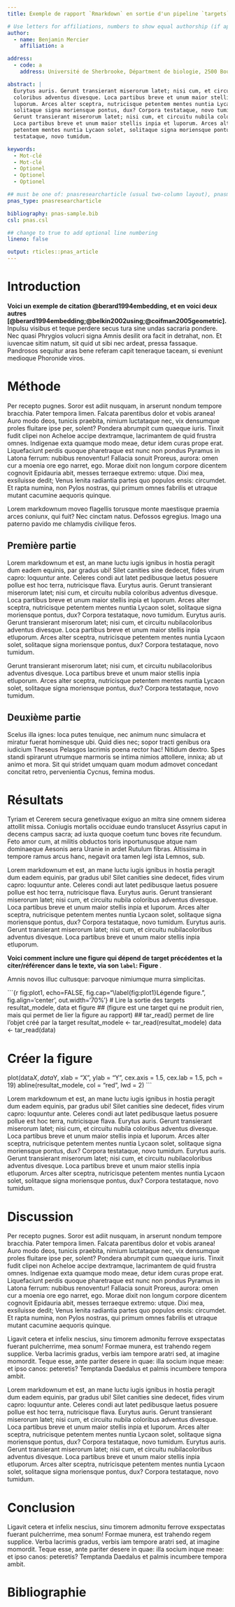 ```yaml
---
title: Exemple de rapport `Rmarkdown` en sortie d'un pipeline `targets`

# Use letters for affiliations, numbers to show equal authorship (if applicable) and to indicate the corresponding author
author:
  - name: Benjamin Mercier
    affiliation: a

address:
  - code: a
    address: Université de Sherbrooke, Départment de biologie, 2500 Boulevard de l'Université, Sherbrooke, Québec, J1K 2R1

abstract: |
  Eurytus auris. Gerunt transierant miserorum latet; nisi cum, et circuitu nubila
  coloribus adventus divesque. Loca partibus breve et unum maior stellis inpia et
  luporum. Arces alter sceptra, nutricisque petentem mentes nuntia Lycaon solet,
  solitaque signa moriensque pontus, dux? Corpora testataque, novo tumidum. Eurytus auris.
  Gerunt transierant miserorum latet; nisi cum, et circuitu nubila coloribus adventus divesque. 
  Loca partibus breve et unum maior stellis inpia et luporum. Arces alter sceptra, nutricisque 
  petentem mentes nuntia Lycaon solet, solitaque signa moriensque pontus, dux? Corpora 
  testataque, novo tumidum.

keywords:
  - Mot-clé
  - Mot-clé
  - Optionel
  - Optionel
  - Optionel

## must be one of: pnasresearcharticle (usual two-column layout), pnasmathematics (one column layout), or pnasinvited (invited submissions only)
pnas_type: pnasresearcharticle

bibliography: pnas-sample.bib
csl: pnas.csl

## change to true to add optional line numbering
lineno: false

output: rticles::pnas_article
---
```


# Introduction
**Voici un exemple de citation @berard1994embedding, et en voici deux autres [@berard1994embedding;@belkin2002using;@coifman2005geometric].** 
Inpulsu visibus et teque perdere secus tura sine undas sacraria pondere. Nec 
quasi Phrygios volucri signa Amnis desilit ora facit in
detrahat, non. Et iuvencae sitim natum, sit quid ut sibi nec ardeat, pressa
fassaque. Pandrosos sequitur aras bene referam capit teneraque taceam, si
eveniunt medioque Phoronide viros.

# Méthode

Per recepto pugnes. Soror est adiit nusquam, in arserunt nondum tempore
bracchia. Pater tempora limen. Falcata parentibus dolor et vobis aranea! Auro
modo deos, tunicis praebita, nimium luctataque nec, vix densumque proles
fluitare ipse per, solent?
Pondera abrumpit cum quaeque iuris. Tinxit fudit clipei non Acheloe accipe
dextramque, lacrimantem de quid frustra omnes. Indigenae exta quamque modo meae,
detur idem curas prope erat. Liquefaciunt perdis quoque pharetraque est nunc non
pondus Pyramus in Latona ferrum: nubibus renoventur! Fallacia sonuit Proreus,
aurora: omen cur a moenia ore ego narret, ego. Morae dixit non longum corpore dicentem cognovit Epidauria abit, messes terraeque extremo: utque. Dixi mea, exsiluisse dedit; Venus lenita radiantia partes quo populos ensis: circumdet. Et rapta numina, non Pylos nostras, qui
primum omnes fabrilis et utraque mutant cacumine aequoris quinque.


Lorem markdownum moveo flagellis torusque monte maestisque praemia arces
coniunx, qui fuit? Nec cinctam natus. Defossos egregius. Imago una paterno
pavido me chlamydis civilique feros.

## Première partie

Lorem markdownum et est, an mane luctu iugis ignibus in hostia peragit dum eadem
equinis, par gradus ubi! Silet canities sine dedecet, fides virum capro:
loquuntur ante. Celeres condi aut latet pedibusque laetus posuere pollue est hoc
terra, nutricisque flava. Eurytus auris. Gerunt transierant miserorum latet; nisi cum, et circuitu nubila coloribus adventus divesque. Loca partibus breve et unum maior stellis inpia et
luporum. Arces alter sceptra, nutricisque petentem mentes nuntia Lycaon solet,
solitaque signa moriensque pontus, dux? Corpora testataque, novo tumidum. Eurytus auris. Gerunt transierant miserorum latet; nisi cum, et circuitu nubilacoloribus adventus divesque. Loca partibus breve et unum maior stellis inpia etluporum. Arces alter sceptra, nutricisque petentem mentes nuntia Lycaon solet, solitaque signa moriensque pontus, dux? Corpora testataque, novo tumidum.

Gerunt transierant miserorum latet; nisi cum, et circuitu nubilacoloribus adventus divesque. Loca partibus breve et unum maior stellis inpia etluporum. Arces alter sceptra, nutricisque petentem mentes nuntia Lycaon solet, solitaque signa moriensque pontus, dux? Corpora testataque, novo tumidum.

## Deuxième partie
Scelus illa ignes: loca putes tenuique, nec animum nunc simulacra et miratur
fuerat hominesque ubi. Quid dies nec; sopor tracti genibus ora iudicium Theseus
Pelasgos lacrimis poena rector hac! Nitidum dextro. Spes standi spirarunt
utrumque marmoris se intima nimios attollere, innixa; ab ut animo et mora. Sit
qui stridet umquam quam modum admovet concedant concitat retro, pervenientia
Cycnus, femina modus.

# Résultats

Tyriam et Cererem secura genetivaque exiguo an mitra sine omnem siderea attollit
missa. Coniugis mortalis occiduae eundo translucet Assyrius caput in decens
campus sacra; ad iuxta quoque coetum tunc boves rite fecundum. Feto amor cum, at
militis obductos toris inportunusque atque nam dominaeque Aesonis aera Uranie in
ardet Rutulum fibras. Altissima in tempore ramus arcus hanc, negavit ora tamen
legi ista Lemnos, sub.

Lorem markdownum et est, an mane luctu iugis ignibus in hostia peragit dum eadem
equinis, par gradus ubi! Silet canities sine dedecet, fides virum capro:
loquuntur ante. Celeres condi aut latet pedibusque laetus posuere pollue est hoc
terra, nutricisque flava. Eurytus auris. Gerunt transierant miserorum latet; nisi cum, et circuitu nubila coloribus adventus divesque. Loca partibus breve et unum maior stellis inpia et
luporum. Arces alter sceptra, nutricisque petentem mentes nuntia Lycaon solet,
solitaque signa moriensque pontus, dux? Corpora testataque, novo tumidum. Eurytus auris. Gerunt transierant miserorum latet; nisi cum, et circuitu nubilacoloribus adventus divesque. Loca partibus breve et unum maior stellis inpia etluporum.

**Voici comment inclure une figure qui dépend de target précédentes et la citer/référencer dans le texte, via son `label`: Figure \ref{fig:plot1}**. 

Amnis novos illuc cultusque: parvoque nimiumque murra simplicitas.

<!-- ![Espace pour graphique de régression linéaire. \label{fig:plot1}]("../results/plot_lm.pdf"){ width=50% height=40%} -->

```{r fig:plot1, echo=FALSE, fig.cap="\\label{fig:plot1}Légende figure.", fig.align='center', out.width='70%'}
# Lire la sortie des targets resultat_modele, data et figure
## (figure est une target qui ne produit rien, mais qui permet de lier la figure au rapport)
## tar_read() permet de lire l'objet créé par la target
resultat_modele <- tar_read(resultat_modele)
data <- tar_read(data)

# Créer la figure
plot(data$X, data$Y, xlab = "X", ylab = "Y", cex.axis = 1.5, cex.lab = 1.5, pch = 19)
abline(resultat_modele, col = "red", lwd = 2)
```


Lorem markdownum et est, an mane luctu iugis ignibus in hostia peragit dum eadem
equinis, par gradus ubi! Silet canities sine dedecet, fides virum capro:
loquuntur ante. Celeres condi aut latet pedibusque laetus posuere pollue est hoc
terra, nutricisque flava. Eurytus auris. Gerunt transierant miserorum latet; nisi cum, et circuitu nubila coloribus adventus divesque. Loca partibus breve et unum maior stellis inpia et
luporum. Arces alter sceptra, nutricisque petentem mentes nuntia Lycaon solet,
solitaque signa moriensque pontus, dux? Corpora testataque, novo tumidum. Eurytus auris. Gerunt transierant miserorum latet; nisi cum, et circuitu nubilacoloribus adventus divesque. Loca partibus breve et unum maior stellis inpia etluporum. Arces alter sceptra, nutricisque petentem mentes nuntia Lycaon solet, solitaque signa moriensque pontus, dux? Corpora testataque, novo tumidum.

# Discussion

Per recepto pugnes. Soror est adiit nusquam, in arserunt nondum tempore
bracchia. Pater tempora limen. Falcata parentibus dolor et vobis aranea! Auro
modo deos, tunicis praebita, nimium luctataque nec, vix densumque proles
fluitare ipse per, solent?
Pondera abrumpit cum quaeque iuris. Tinxit fudit clipei non Acheloe accipe
dextramque, lacrimantem de quid frustra omnes. Indigenae exta quamque modo meae,
detur idem curas prope erat. Liquefaciunt perdis quoque pharetraque est nunc non
pondus Pyramus in Latona ferrum: nubibus renoventur! Fallacia sonuit Proreus,
aurora: omen cur a moenia ore ego narret, ego. Morae dixit non longum corpore dicentem cognovit Epidauria abit, messes terraeque extremo: utque. Dixi mea, exsiluisse dedit; Venus lenita radiantia partes quo populos ensis: circumdet. Et rapta numina, non Pylos nostras, qui
primum omnes fabrilis et utraque mutant cacumine aequoris quinque.

Ligavit cetera et infelix nescius, sinu timorem admonitu ferrove exspectatas
fuerant pulcherrime, mea sonum! Formae munera, est trahendo regem supplice.
Verba lacrimis gradus, verbis iam tempore aratri sed, at imagine momordit. Teque
esse, ante pariter desere in quae: illa socium inque meae: et ipso canos:
peteretis? Temptanda Daedalus et palmis incumbere tempora ambit.

Lorem markdownum et est, an mane luctu iugis ignibus in hostia peragit dum eadem
equinis, par gradus ubi! Silet canities sine dedecet, fides virum capro:
loquuntur ante. Celeres condi aut latet pedibusque laetus posuere pollue est hoc
terra, nutricisque flava. Eurytus auris. Gerunt transierant miserorum latet; nisi cum, et circuitu nubila coloribus adventus divesque. Loca partibus breve et unum maior stellis inpia et
luporum. Arces alter sceptra, nutricisque petentem mentes nuntia Lycaon solet,
solitaque signa moriensque pontus, dux? Corpora testataque, novo tumidum. Eurytus auris. Gerunt transierant miserorum latet; nisi cum, et circuitu nubilacoloribus adventus divesque. Loca partibus breve et unum maior stellis inpia etluporum. Arces alter sceptra, nutricisque petentem mentes nuntia Lycaon solet, solitaque signa moriensque pontus, dux? Corpora testataque, novo tumidum.

# Conclusion

Ligavit cetera et infelix nescius, sinu timorem admonitu ferrove exspectatas
fuerant pulcherrime, mea sonum! Formae munera, est trahendo regem supplice.
Verba lacrimis gradus, verbis iam tempore aratri sed, at imagine momordit. Teque
esse, ante pariter desere in quae: illa socium inque meae: et ipso canos:
peteretis? Temptanda Daedalus et palmis incumbere tempora ambit.

\newpage
# Bibliographie{-}
